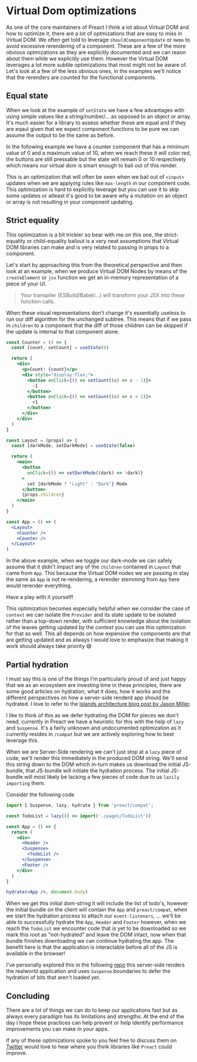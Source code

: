 

<CodeTheme />
<SEO
  title={documentProps.title}
  description={documentProps.description}
  keywords={documentProps.tags}
/>

# Virtual Dom optimizations

As one of the core maintainers of Preact I think a lot about Virtual DOM and how to optimize it, there are a lot of
optmizations that are easy to miss in Virtual DOM. We often get told to leverage `shouldComponentUpdate` or `memo` to
avoid excessive rerendering of a component.
These are a few of the more obvious optmizations as they are explicitly documented and we can reaon about them while
we explicitly use them. However the Virtual DOM leverages a lot more subtile optimizations that most might not be aware of.
Let's look at a few of the less obvious ones, in the examples we'll notice that the rerenders
are counted for the functional components.

## Equal state

When we look at the example of `setState` we have a few advantages with using simple values like a string/number/... as
opposed to an object or array. It's much easier for a library to assess whether these are equal and if they are eqaul given
that we expect component functions to be pure we can assume the output to be the same as before.

In the following example we have a counter component that has a minimum value of 0 and a maximum value of 10, when we reach these
it will color red, the buttons are still pressable but the state will remain 0 or 10 respectively which means our virtual dom is smart
enough to bail out of this render.

<StateEquality />

This is an optimization that will often be seen when we bail out of `<input>` updates when we are applying rules like `max-length` in our
component code. This optimization is hard to explicitly leverage but you can use it to skip some updates or atleast it's good to be aware
why a mutation on an object or array is not resulting in your component updating.

## Strict equality

This optimization is a bit trickier so bear with me on this one, the strict-equality or child-equality bailout is a very neat assumptions
that Virtual DOM libraries can make and is very related to passing in props to a component.

Let's start by approaching this from the theoretical perspective and then look at an example, when we produce Virtual DOM Nodes by means of the
`createElement` or `jsx` function we get an in-memory representation of a piece of your UI.

> Your transpiler (ESBuild/Babel/...) will transform your JSX into these function calls.

When these visual representations don't change it's essentially useless to run our diff algorithm for the unchanged subtree. This means that if
we pass in `children` to a component that the diff of those children can be skipped if the update is internal to that component alone.

```jsx
const Counter = () => {
  const [count, setCount] = useState(0)

  return (
    <div>
      <p>Count: {count}</p>
      <div style="display:flex;">
        <button onClick={() => setCount((c) => c - 1)}>
          -1
        </button>
        <button onClick={() => setCount((c) => c + 1)}>
          +1
        </button>
      </div>
    </div>
  )
}

const Layout = (props) => {
  const [darkMode, setDarkMode] = useState(false)

  return (
    <main>
      <button
        onClick={() => setDarkMode((dark) => !dark)}
      >
        set {darkMode ? "Light" : "Dark"} Mode
      </button>
      {props.children}
    </main>
  )
}

const App = () => (
  <Layout>
    <Counter />
    <Counter />
  </Layout>
)
```

In the above example, when we toggle our dark-mode we can safely assume that it didn't impact any of the `children` contained in
`Layout` that came from `App`. This because the Virtual DOM nodes we are passing in stay the same as `App` is not re-rendering, a
rerender stemming from `App` here would rerender everything.

Have a play with it yourself!

<StrictEquality />

This optimization becomes especially helpful when we consider the case of `context` we can isolate the `Provider` and its state update
to be isolated rather than a top-down render, with sufficient knowledge about the isolation of the leaves getting updated by the context
you can use this optimization for that as well. This all depends on how expensive the components are that are getting updated and as always
I would love to emphasize that making it work should always take priority 😅

## Partial hydration

I must say this is one of the things I'm particularly proud of and just happy that we as an ecosystem are investing time in these principles,
there are some good articles on hydration, what it does, how it works and the different perspectives on how a server-side renderd app should be hydrated. I love
to refer to the [Islands architecture blog post by Jason Miller](https://jasonformat.com/islands-architecture/).

I like to think of this as we defer hydrating the DOM for pieces we don't need, currently in Preact we have a heuristic for this with the help
of `lazy` and `Suspense`. It's a fairly unknown and undocumented optimization as it currently resides in `/compat` but we are actively exploring
how to best leverage this.

When we are Server-Side rendering we can't just stop at a `lazy` piece of code, we'll render this immediately in the produced DOM string. We'll send
this string down to the DOM which in-turn makes us download the initial JS-bundle, that JS-bundle will initiate the hydration process. The initial JS-bundle
will most likely be lacking a few pieces of code due to us `lazily importing` them.

Consider the following code

```jsx
import { Suspense, lazy, hydrate } from 'preact/compat';

const TodoList = lazy(() => import('./pages/TodoList'))

const App = () => {
  return (
    <div>
      <Header />
      <Suspense>
        <TodoList />
      </Suspense>
      <Footer />
    </div>
  )
}

hydrate(<App />, document.body)
```

When we get this initial dom-string it will include the list of todo's, however the initial bundle on the client will contain the `App` and `preact/compat`,
when we start the hydration process to attach our `event-listeners`, ... we'll be able to successfully hydrate the `App`, `Header` and `Footer` however, when
we reach the `TodoList` we encounter code that is yet to be downloaded so we mark this root as "not-hydrated" and leave the DOM intact, now when that bundle finishes
downloading we can continue hydrating the app. The benefit here is that the application is interactable before all of the JS is available in the browser!

I've personally explored this in the following [repo](https://github.com/JoviDeCroock/realworld) this server-side renders the realworld application
and uses `Suspense` boundaries to defer the hydration of bits that aren't loaded yet.

## Concluding

There are a lot of things we can do to keep our applications fast but as always every paradigm has its limitations and strengths. At the end of the day
I hope these practices can help prevent or help identify performance improvements you can make in your apps.

If any of these optimizations spoke to you feel free to discuss them on [Twitter](https://twitter.com/JoviDeC) would
love to hear where you think libraries like `Preact` could improve.
